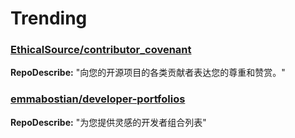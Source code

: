
# Trending

### [EthicalSource/contributor_covenant](https://github.com/EthicalSource/contributor_covenant)
**RepoDescribe:** "向您的开源项目的各类贡献者表达您的尊重和赞赏。"
  

### [emmabostian/developer-portfolios](https://github.com/emmabostian/developer-portfolios)
**RepoDescribe:** "为您提供灵感的开发者组合列表"
  